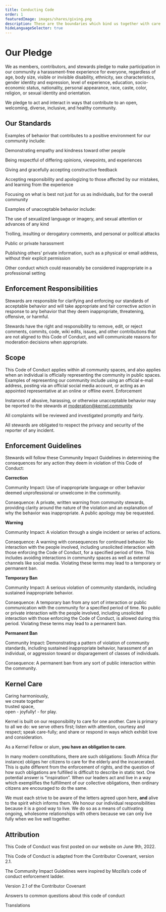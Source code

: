 ```yaml
---
title: Conducting Code
order: 1
featuredImage: images/shares/giving.png
description: These are the boundaries which bind us together with care and trust
hideLanguageSelector: true
---
```


# Our Pledge

We as members, contributors, and stewards pledge to make participation in our community a harassment-free experience for everyone, regardless of age, body size, visible or invisible disability, ethnicity, sex characteristics, gender identity and expression, level of experience, education, socio-economic status, nationality, personal appearance, race, caste, color, religion, or sexual identity and orientation.

We pledge to act and interact in ways that contribute to an open, welcoming, diverse, inclusive, and healthy community.

## Our Standards

Examples of behavior that contributes to a positive environment for our community include:

<Process>

Demonstrating empathy and kindness toward other people 

Being respectful of differing opinions, viewpoints, and experiences  

Giving and gracefully accepting constructive feedback  

Accepting responsibility and apologizing to those affected by our mistakes, and learning from the experience  

Focusing on what is best not just for us as individuals, but for the overall community

</Process>

Examples of unacceptable behavior include:

<Process>

The use of sexualized language or imagery, and sexual attention or advances of any kind

Trolling, insulting or derogatory comments, and personal or political attacks

Public or private harassment

Publishing others’ private information, such as a physical or email address, without their explicit permission

Other conduct which could reasonably be considered inappropriate in a professional setting

</Process>

## Enforcement Responsibilities

Stewards are responsible for clarifying and enforcing our standards of acceptable behavior and will take appropriate and fair corrective action in response to any behavior that they deem inappropriate, threatening, offensive, or harmful.

Stewards have the right and responsibility to remove, edit, or reject comments, commits, code, wiki edits, issues, and other contributions that are not aligned to this Code of Conduct, and will communicate reasons for moderation decisions when appropriate.

## Scope

This Code of Conduct applies within all community spaces, and also applies when an individual is officially representing the community in public spaces. Examples of representing our community include using an official e-mail address, posting via an official social media account, or acting as an appointed representative at an online or offline event.
Enforcement

Instances of abusive, harassing, or otherwise unacceptable behavior may be reported to the stewards at moderation@kernel.community 

All complaints will be reviewed and investigated promptly and fairly.

All stewards are obligated to respect the privacy and security of the reporter of any incident.

## Enforcement Guidelines

Stewards will follow these Community Impact Guidelines in determining the consequences for any action they deem in violation of this Code of Conduct:

<Process>

<Box>

**Correction**

Community Impact: Use of inappropriate language or other behavior deemed unprofessional or unwelcome in the community.

Consequence: A private, written warning from community stewards, providing clarity around the nature of the violation and an explanation of why the behavior was inappropriate. A public apology may be requested.

</Box>

<Box>

**Warning**

Community Impact: A violation through a single incident or series of actions.

Consequence: A warning with consequences for continued behavior. No interaction with the people involved, including unsolicited interaction with those enforcing the Code of Conduct, for a specified period of time. This includes avoiding interactions in community spaces as well as external channels like social media. Violating these terms may lead to a temporary or permanent ban.

</Box>

<Box>

**Temporary Ban**

Community Impact: A serious violation of community standards, including sustained inappropriate behavior.

Consequence: A temporary ban from any sort of interaction or public communication with the community for a specified period of time. No public or private interaction with the people involved, including unsolicited interaction with those enforcing the Code of Conduct, is allowed during this period. Violating these terms may lead to a permanent ban.

</Box>

<Box>

**Permanent Ban**

Community Impact: Demonstrating a pattern of violation of community standards, including sustained inappropriate behavior, harassment of an individual, or aggression toward or disparagement of classes of individuals.

Consequence: A permanent ban from any sort of public interaction within the community.

</Box>

</Process>

## Kernel Care

<InfoBlock>

Caring harmoniously,  
we create together  
trusted space,  
open - joyfully! - for play.  

</InfoBlock>

Kernel is built on our responsibility to care for one another. Care is primary to all we do: we serve others first; listen with attention, courtesy and respect; speak care-fully; and share or respond in ways which exhibit love and consideration.

As a Kernel Fellow or alum, **you have an obligation to care**.

In many modern constitutions, there are such obligations: South Africa (for instance) obliges her citizens to care for the elderly and the incarcerated. This is quite different from the enforcement of rights, and the question of how such obligations are fulfilled is difficult to describe in static text. One potential answer is “inspiration”. When our leaders act and live in a way which exemplifies the fulfillment of our collective obligations, then ordinary citizens are encouraged to do the same.

We must each strive to be aware of the letters agreed upon here, **and** alive to the spirit which informs them. We honour our individual responsibilities because it is a good way to live. We do so as a means of cultivating ongoing, wholesome relationships with others because we can only live fully when we live well together.

## Attribution

This Code of Conduct was first posted on our website on June 9th, 2022.

This Code of Conduct is adapted from the Contributor Covenant, version 2.1.

The Community Impact Guidelines were inspired by Mozilla’s code of conduct enforcement ladder.

<List>

<Link to=" https://www.contributor-covenant.org/version/2/1/code_of_conduct.html">

Version 2.1 of the Contributor Covenant

</Link>

<Link to="https://www.contributor-covenant.org/faq">

Answers to common questions about this code of conduct

</Link>

<Link to="https://www.contributor-covenant.org/translations">

Translations

</Link>

</List>

